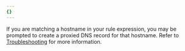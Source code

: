 ```yaml
---
{}
---
```


If you are matching a hostname in your rule expression, you may be prompted to create a proxied DNS record for that hostname. Refer to [Troubleshooting](/rules/reference/troubleshooting/#this-rule-may-not-apply-to-your-traffic) for more information.

